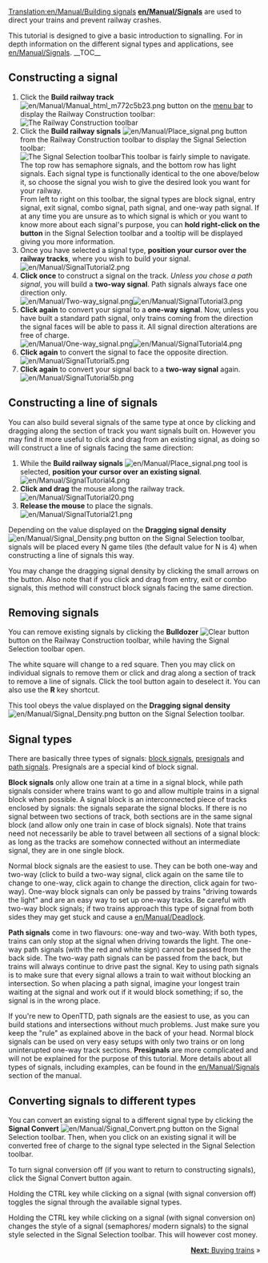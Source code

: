 [[Translation:en/Manual/Building signals]]
{{en/Manual/Tutorial/Navigation}}
'''[[en/Manual/Signals]]''' are used to direct your trains and prevent railway crashes.

This tutorial is designed to give a basic introduction to signalling. For in depth information on the different signal types and applications, see [[en/Manual/Signals]].
__TOC__
== Constructing a signal ==
#Click the '''Build railway track''' [[File:en/Manual/Manual html m772c5b23.png]] button on the [[en/Manual/Game interface#the-menu-bar|menu bar]] to display the Railway Construction toolbar:<br/>[[File:en/Manual/Railroad Construction.png|none|frame|The Railway Construction toolbar]]
#Click the '''Build railway signals''' [[File:en/Manual/Place signal.png]] button from the Railway Construction toolbar to display the Signal Selection toolbar:<br/>[[File:en/Manual/Signal Selection.png|none|frame|The Signal Selection toolbar]]This toolbar is fairly simple to navigate. The top row has semaphore signals, and the bottom row has light signals. Each signal type is functionally identical to the one above/below it, so choose the signal you wish to give the desired look you want for your railway.<br/>From left to right on this toolbar, the signal types are block signal, entry signal, exit signal, combo signal, path signal, and one-way path signal. If at any time you are unsure as to which signal is which or you want to know more about each signal's purpose, you can '''hold right-click on the button''' in the Signal Selection toolbar and a tooltip will be displayed giving you more information.
#Once you have selected a signal type, '''position your cursor over the railway tracks''', where you wish to build your signal.<br/>[[File:en/Manual/SignalTutorial2.png|none|frame]]
#'''Click once''' to construct a signal on the track. ''Unless you chose a path signal'', you will build a '''two-way signal'''. Path signals always face one direction only.<br/>[[File:en/Manual/Two-way signal.png|frame|left]][[File:en/Manual/SignalTutorial3.png|none|frame]]
#'''Click again''' to convert your signal to a '''one-way signal'''. Now, unless you have built a standard path signal, only trains coming from the direction the signal faces will be able to pass it. All signal direction alterations are free of charge.<br/>[[File:en/Manual/One-way signal.png|frame|left]][[File:en/Manual/SignalTutorial4.png|none|frame]]
#'''Click again''' to convert the signal to face the opposite direction.<br/>[[File:en/Manual/SignalTutorial5.png|none|frame]]
#'''Click again''' to convert your signal back to a '''two-way signal''' again.<br/>[[File:en/Manual/SignalTutorial5b.png|none|frame]]

== Constructing a line of signals ==
You can also build several signals of the same type at once by clicking and dragging along the section of track you want signals built on. However you may find it more useful to click and drag from an existing signal, as doing so will construct a line of signals facing the same direction:
#While the '''Build railway signals''' [[File:en/Manual/Place signal.png]] tool is selected, '''position your cursor over an existing signal'''.<br/>[[File:en/Manual/SignalTutorial4.png|none|frame]]
#'''Click and drag''' the mouse along the railway track.<br/>[[File:en/Manual/SignalTutorial20.png|none|frame]]
#'''Release the mouse''' to place the signals.<br/>[[File:en/Manual/SignalTutorial21.png|none|frame]]

Depending on the value displayed on the '''Dragging signal density''' [[File:en/Manual/Signal Density.png]] button on the Signal Selection toolbar, signals will be placed every N game tiles (the default value for N is 4) when constructing a line of signals this way.

You may change the dragging signal density by clicking the small arrows on the button. Also note that if you click and drag from entry, exit or combo signals, this method will construct block signals facing the same direction.

== Removing signals ==
You can remove existing signals by clicking the '''Bulldozer''' [[File:en/Manual/Toggle clear active.png|Clear button]] button on the Railway Construction toolbar, while having the Signal Selection toolbar open.

The white square will change to a red square. Then you may click on individual signals to remove them or click and drag along a section of track to remove a line of signals. Click the tool button again to deselect it. You can also use the '''R''' key shortcut.

This tool obeys the value displayed on the '''Dragging signal density'''[[File:en/Manual/Signal Density.png]] button on the Signal Selection toolbar.

== Signal types ==
There are basically three types of signals: [[en/Manual/Signals#block-signals|block signals]], [[en/Manual/Signals#pre-signals|presignals]] and [[en/Manual/Signals#path-signals|path signals]]. Presignals are a special kind of block signal.

'''Block signals''' only allow one train at a time in a signal block, while path signals consider where trains want to go and allow multiple trains in a signal block when possible. A signal block is an interconnected piece of tracks enclosed by signals: the signals separate the signal blocks. If there is no signal between two sections of track, both sections are in the same signal block (and allow only one train in case of block signals). Note that trains need not necessarily be able to travel between all sections of a signal block: as long as the tracks are somehow connected without an intermediate signal, they are in one single block.

Normal block signals are the easiest to use. They can be both one-way and two-way (click to build a two-way signal, click again on the same tile to change to one-way, click again to change the direction, click again for two-way). One-way block signals can only be passed by trains "driving towards the light" and are an easy way to set up one-way tracks. Be careful with two-way block signals; if two trains approach this type of signal from both sides they may get stuck and cause a [[en/Manual/Deadlock]].

'''Path signals''' come in two flavours: one-way and two-way. With both types, trains can only stop at the signal when driving towards the light. The one-way path signals (with the red and white sign) cannot be passed from the back side. The two-way path signals can be passed from the back, but trains will always continue to drive past the signal. Key to using path signals is to make sure that every signal allows a train to wait without blocking an intersection. So when placing a path signal, imagine your longest train waiting at the signal and work out if it would block something; if so, the signal is in the wrong place.

If you're new to OpenTTD, path signals are the easiest to use, as you can build stations and intersections without much problems. Just make sure you keep the "rule" as explained above in the back of your head. Normal block signals can be used on very easy setups with only two trains or on long uninterupted one-way track sections. '''Presignals''' are more complicated and will not be explained for the purpose of this tutorial. More details about all types of signals, including examples, can be found in the [[en/Manual/Signals]] section of the manual.

== Converting signals to different types ==
You can convert an existing signal to a different signal type by clicking the '''Signal Convert''' [[File:en/Manual/Signal Convert.png]] button on the Signal Selection toolbar. Then, when you click on an existing signal it will be converted free of charge to the signal type selected in the Signal Selection toolbar.

To turn signal conversion off (if you want to return to constructing signals), click the Signal Convert button again.

Holding the CTRL key while clicking on a signal (with signal conversion off) toggles the signal through the available signal types.

Holding the CTRL key while clicking on a signal (with signal conversion on) changes the style of a signal (semaphores/ modern signals) to the signal style selected in the Signal Selection toolbar. This will however cost money.


<span style="float: right">[[en/Manual/Buying trains|'''Next:''' Buying trains]] &raquo;</span>